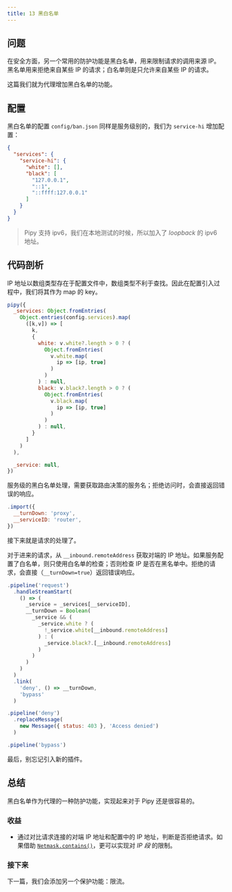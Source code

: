 ```yaml
---
title: 13 黑白名单
---
```


## 问题

在安全方面，另一个常用的防护功能是黑白名单，用来限制请求的调用来源 IP。黑名单用来拒绝来自某些 IP 的请求；白名单则是只允许来自某些 IP 的请求。

这篇我们就为代理增加黑白名单的功能。

## 配置

黑白名单的配置 `config/ban.json` 同样是服务级别的，我们为 `service-hi` 增加配置：

```json
{
  "services": {
    "service-hi": {
      "white": [],
      "black": [
        "127.0.0.1",
        "::1",
        "::ffff:127.0.0.1"
      ]
    }
  }
}
```

> Pipy 支持 ipv6，我们在本地测试的时候，所以加入了 *loopback* 的 ipv6 地址。

## 代码剖析

IP 地址以数组类型存在于配置文件中，数组类型不利于查找。因此在配置引入过程中，我们将其作为 map 的 key。

```javascript
pipy({
  _services: Object.fromEntries(
    Object.entries(config.services).map(
      ([k,v]) => [
        k,
        {
          white: v.white?.length > 0 ? (
            Object.fromEntries(
              v.white.map(
                ip => [ip, true]
              )
            )
          ) : null,
          black: v.black?.length > 0 ? (
            Object.fromEntries(
              v.black.map(
                ip => [ip, true]
              )
            )
          ) : null,
        }
      ]
    )
  ),

  _service: null,
})
```

服务级的黑白名单处理，需要获取路由决策的服务名；拒绝访问时，会直接返回错误的响应。

```javascript
.import({
  __turnDown: 'proxy',
  __serviceID: 'router',
})
```

接下来就是请求的处理了。

对于进来的请求，从 `__inbound.remoteAddress` 获取对端的 IP 地址。如果服务配置了白名单，则只使用白名单的检查；否则检查 IP 是否在黑名单中。拒绝的请求，会直接（`__turnDown=true`）返回错误响应。

```javascript
.pipeline('request')
  .handleStreamStart(
    () => (
      _service = _services[__serviceID],
      __turnDown = Boolean(
        _service && (
          _service.white ? (
            !_service.white[__inbound.remoteAddress]
          ) : (
            _service.black?.[__inbound.remoteAddress]
          )
        )
      )
    )
  )
  .link(
    'deny', () => __turnDown,
    'bypass'
  )

.pipeline('deny')
  .replaceMessage(
    new Message({ status: 403 }, 'Access denied')
  )

.pipeline('bypass')  
```

最后，别忘记引入新的插件。

## 总结

黑白名单作为代理的一种防护功能，实现起来对于 Pipy 还是很容易的。

### 收益

* 通过对比请求连接的对端 IP 地址和配置中的 IP 地址，判断是否拒绝请求。如果借助 [`Netmask.contains()`](/reference/Netmask/contains)，更可以实现对 *IP 段* 的限制。

### 接下来

下一篇，我们会添加另一个保护功能：限流。